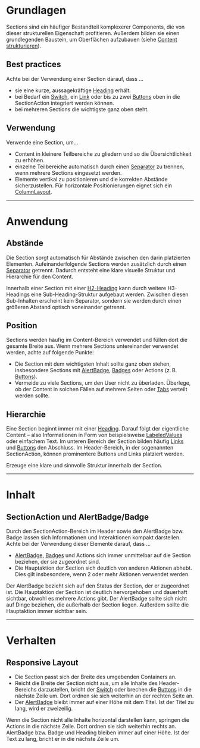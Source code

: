 # Grundlagen

Sections sind ein häufiger Bestandteil komplexerer Components, die von dieser
strukturellen Eigenschaft profitieren. Außerdem bilden sie einen grundlegenden
Baustein, um Oberflächen aufzubauen (siehe
[Content strukturieren](/02-foundations/04-ui-patterns/03-struktur)).

## Best practices

Achte bei der Verwendung einer Section darauf, dass ...

- sie eine kurze, aussagekräftige [Heading](/03-components/content/heading)
  erhält.
- bei Bedarf ein [Switch](/03-components/form-controls/switch), ein
  [Link](/03-components/navigations/link) oder bis zu zwei
  [Buttons](/03-components/actions/button) oben in die SectionAction integriert
  werden können.
- bei mehreren Sections die wichtigste ganz oben steht.

## Verwendung

Verwende eine Section, um...

- Content in kleinere Teilbereiche zu gliedern und so die Übersichtlichkeit zu
  erhöhen.
- einzelne Teilbereiche automatisch durch einen
  [Separator](/03-components/structure/separator) zu trennen, wenn mehrere
  Sections eingesetzt werden.
- Elemente vertikal zu positionieren und die korrekten Abstände sicherzustellen.
  Für horizontale Positionierungen eignet sich ein
  [ColumnLayout](/03-components/structure/column-layout).

---

# Anwendung

## Abstände

Die Section sorgt automatisch für Abstände zwischen den darin platzierten
Elementen. Aufeinanderfolgende Sections werden zusätzlich durch einen
[Separator](/03-components/structure/separator) getrennt. Dadurch entsteht eine
klare visuelle Struktur und Hierarchie für den Content.

Innerhalb einer Section mit einer [H2-Heading](/03-components/content/heading)
kann durch weitere H3-Headings eine Sub-Heading-Struktur aufgebaut werden.
Zwischen diesen Sub-Inhalten erscheint kein Separator, sondern sie werden durch
einen größeren Abstand optisch voneinander getrennt.

## Position

Sections werden häufig im Content-Bereich verwendet und füllen dort die gesamte
Breite aus. Wenn mehrere Sections untereinander verwendet werden, achte auf
folgende Punkte:

- Die Section mit dem wichtigsten Inhalt sollte ganz oben stehen, insbesondere
  Sections mit [AlertBadge](/03-components/status/alert-badge),
  [Badges](/03-components/status/badge) oder Actions (z. B.
  [Buttons](/03-components/actions/button)).
- Vermeide zu viele Sections, um den User nicht zu überladen. Überlege, ob der
  Content in solchen Fällen auf mehrere Seiten oder
  [Tabs](/03-components/navigation/tabs) verteilt werden sollte.

## Hierarchie

Eine Section beginnt immer mit einer [Heading](/03-components/content/heading).
Darauf folgt der eigentliche Content – also Informationen in Form von
beispielsweise [LabeledValues](/03-components/content/labeled-value) oder
einfachem Text. Im unteren Bereich der Section bilden häufig
[Links](/03-components/navigation/link) und
[Buttons](/03-components/actions/button) den Abschluss. Im Header-Bereich, in
der sogenannten SectionAction, können prominentere Buttons und Links platziert
werden.

<Do example="hierarchy-do">
  Erzeuge eine klare und sinnvolle Struktur innerhalb der Section.
</Do>

---

# Inhalt

## SectionAction und AlertBadge/Badge

Durch den SectionAction-Bereich im Header sowie den AlertBadge bzw. Badge lassen
sich Informationen und Interaktionen kompakt darstellen. Achte bei der
Verwendung dieser Elemente darauf, dass ...

- [AlertBadge](/03-components/status/alert-badge),
  [Badges](/03-components/status/badge) und Actions sich immer unmittelbar auf
  die Section beziehen, der sie zugeordnet sind.
- Die Hauptaktion der Section sich deutlich von anderen Aktionen abhebt. Dies
  gilt insbesondere, wenn 2 oder mehr Aktionen verwendet werden.

<Do example="alert-badge">
  Der AlertBadge bezieht sich auf den Status der Section, der er zugeordnet ist.
  Die Hauptaktion der Section ist deutlich hervorgehoben und dauerhaft sichtbar,
  obwohl es mehrere Actions gibt.
</Do>

<Dont example="alert-badge-dont">
  Der AlertBadge sollte sich nicht auf Dinge beziehen, die außerhalb der Section
  liegen. Außerdem sollte die Hauptaktion immer sichtbar sein.
</Dont>

---

# Verhalten

## Responsive Layout

- Die Section passt sich der Breite des umgebenden Containers an.
- Reicht die Breite der Section nicht aus, um alle Inhalte des Header-Bereichs
  darzustellen, bricht der [Switch](/03-components/form-controls/switch) oder
  brechen die [Buttons](/03-components/actions/button) in die nächste Zeile um.
  Dort ordnen sie sich weiterhin an der rechten Seite an.
- Der [AlertBadge](/03-components/status/alert-badge) bleibt immer auf einer
  Höhe mit dem Titel. Ist der Titel zu lang, wird er zweizeilig.

<DoAndDont>
  <Info mobile heading="Mobile" example="alert-badge">
    Wenn die Section nicht alle Inhalte horizontal darstellen kann, springen die
    Actions in die nächste Zeile. Dort ordnen sie sich weiterhin rechts an.
  </Info>
  <Info mobile heading="Textumbruch Heading" example="long-heading">
    AlertBadge bzw. Badge und Heading bleiben immer auf einer Höhe. Ist der Text
    zu lang, bricht er in die nächste Zeile um.
  </Info>
</DoAndDont>
